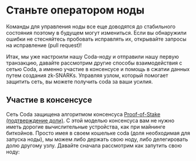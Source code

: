 
# Станьте оператором ноды

<Alert kind="danger">
  
  Команды для управления ноды все еще доводятся до стабильного состояния поэтому в будущем могут измениться. Если вы обнаружили ошибки не стесняйтесь пробовать исправлять их, открывайте запросы на исправление (pull request)!

</Alert>

Итак, мы уже настроили нашу Coda-ноду и отправили нашу первую транзакцию, давайте рассмотрим другие способы взаимодействия с сетью Coda, а именно участие в консенсусе и помощь в сжатии данных путем создания zk-SNARKs. Управляя узлом, который помогает защитить сеть, вы можете получить coda за ваши усилия.

## Участие в консенсусе

Сеть Coda защищена алгоритмом консенсуса [Proof-of-Stake (подтверждение доли)](/docs/glossary/#proof-of-stake). С этой моделью консенсуса вам не нужно иметь дорогие вычислительные устройства, как при майнинге биткойнов. Просто имея в своем кошельке coda (доля необходимая для запуска ноды), мы можем либо держать свою ноду, либо делегировать долю другому узлу. Давайте сначала рассмотрим как запутить свою ноду:

